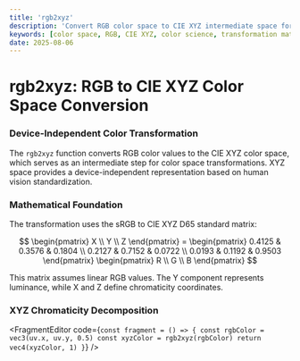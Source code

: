```yaml
---
title: 'rgb2xyz'
description: 'Convert RGB color space to CIE XYZ intermediate space for advanced color transformations'
keywords: [color space, RGB, CIE XYZ, color science, transformation matrix]
date: 2025-08-06
---
```



# rgb2xyz: RGB to CIE XYZ Color Space Conversion

### Device-Independent Color Transformation

The `rgb2xyz` function converts RGB color values to the CIE XYZ color space, which serves as an intermediate step for color space transformations. XYZ space provides a device-independent representation based on human vision standardization.

### Mathematical Foundation

The transformation uses the sRGB to CIE XYZ D65 standard matrix:

$$
\begin{pmatrix} X \\ Y \\ Z \end{pmatrix} = \begin{pmatrix}
0.4125 & 0.3576 & 0.1804 \\
0.2127 & 0.7152 & 0.0722 \\
0.0193 & 0.1192 & 0.9503
\end{pmatrix} \begin{pmatrix} R \\ G \\ B \end{pmatrix}
$$

This matrix assumes linear RGB values. The Y component represents luminance, while X and Z define chromaticity coordinates.

### XYZ Chromaticity Decomposition

<FragmentEditor
        code={`
const fragment = () => {
        const rgbColor = vec3(uv.x, uv.y, 0.5)
        const xyzColor = rgb2xyz(rgbColor)
        return vec4(xyzColor, 1)
}
`}
/>

